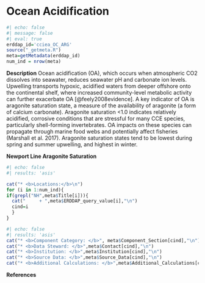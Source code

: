 # Ocean Acidification

```r
#| echo: false
#| message: false
#| eval: true
erddap_id='cciea_OC_ARG'
source("_getmeta.R")
meta=getMetadata(erddap_id)
num_ind = nrow(meta)
```

**Description** Ocean acidification (OA), which occurs when atmospheric CO2 dissolves into seawater, reduces seawater pH and carbonate ion levels. Upwelling transports hypoxic, acidified waters from deeper offshore onto the continental shelf, where increased community-level metabolic activity can further exacerbate OA [@feely2008evidence]. A key indicator of OA is aragonite saturation state, a measure of the availability of aragonite (a form of calcium carbonate). Aragonite saturation \<1.0 indicates relatively acidified, corrosive conditions that are stressful for many CCE species, particularly shell-forming invertebrates. OA impacts on these species can propagate through marine food webs and potentially affect fisheries (Marshall et al. 2017). Aragonite saturation states tend to be lowest during spring and summer upwelling, and highest in winter.

**Newport Line Aragonite Saturation**

```r
#| echo: false
#| results: 'asis'

cat("* <b>Locations:</b>\n")
for (i in 1:num_ind){
if(grepl("NH",meta$Title[i])){
  cat("     + ",meta$ERDDAP_query_value[i],"\n")
  cind=i
  }
}
```

```r
#| echo: false
#| results: 'asis'
cat("* <b>Component Category: </b>", meta$Component_Section[cind],"\n")
cat("* <b>Data Steward: </b>",meta$Contact[cind],"\n")
cat("* <b>Institution: </b>",meta$Institution[cind],"\n")
cat("* <b>Source Data: </b>",meta$Source_Data[cind],"\n")
cat("* <b>Additional Calculations: </b>",meta$Additional_Calculations[cind],"\n")
```

**References**


